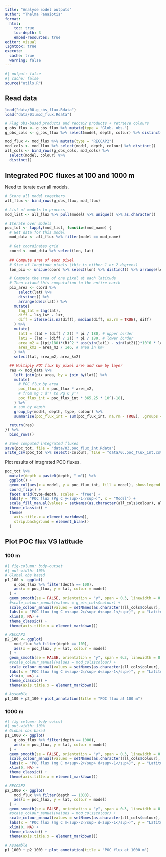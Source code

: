 ```yaml
---
title: "Analyse model outputs"
author: "Thelma Panaïotis"
format:
  html:
    toc: true
    toc-depth: 3
    embed-resources: true
editor: visual
lightbox: true
execute:
  cache: true
  warning: false
---
```


```r
#| output: false
#| cache: false
source("utils.R")
```

## Read data

```r
load("data/00.g_obs_flux.Rdata")
load("data/01.mod_flux.Rdata")

# Flag obs-based products and reccap2 products + retrieve colours
g_obs_flux <- g_obs_flux %>% mutate(type = "Glob. obs.")
g_obs_cols <- g_obs_flux %>% select(model, depth, colour) %>% distinct()

mod_flux <- mod_flux %>% mutate(type = "RECCAP2")
mod_cols <- mod_flux %>% select(model, depth, colour) %>% distinct()
all_cols <- bind_rows(g_obs_cols, mod_cols) %>% 
  select(model, colour) %>% 
  distinct()
```

## Integrated POC  fluxes at 100 and 1000 m

Need to iterate over all models.

```r
# Store all model togethers
all_flux <- bind_rows(g_obs_flux, mod_flux) 

# List of models to process
mod_list <- all_flux %>% pull(model) %>% unique() %>% as.character()

# Iterate over models
poc_tot <- lapply(mod_list, function(mod_name) {
  # Get data for this model
  mod_data <- all_flux %>% filter(model == mod_name)
  
  # Get coordinates grid
  coord <- mod_data %>% select(lon, lat)
  
  ## Compute area of each pixel
  # Size of longitude pixels (this is either 1 or 2 degrees)
  lon_pix <- unique(coord %>% select(lon) %>% distinct() %>% arrange(lon) %>%  pull(lon) %>% diff())
  
  # Compute the area of one pixel at each latitude
  # Then extand this computation to the entire earth
  pix_area <- coord %>% 
      select(lat) %>% 
      distinct() %>% 
      arrange(desc(lat)) %>% 
    mutate(
      lag_lat = lag(lat),
      diff = lag_lat - lat,
      diff = ifelse(is.na(diff), median(diff, na.rm = TRUE), diff)
    ) %>% 
    mutate(
      lat1 = (lat + (diff / 2)) * pi / 180, # upper border
      lat2 = (lat - (diff / 2)) * pi / 180, # lower border
      area_m2 = ((pi/180)*(R)^2 * abs(sin(lat1) - sin(lat2)))*10^6 * lon_pix, # area in m²
      area_km2 = area_m2 / 1e6, # area in km²
    ) %>% 
    select(lat, area_m2, area_km2)
  
  ## Multiply POC flux by pixel area and sum by layer
  res <- mod_data %>% 
    left_join(pix_area, by = join_by(lat)) %>% 
    mutate(
      # POC flux by area
      poc_flux_int = poc_flux * area_m2,
      # from mg C d⁻¹ to Pg C y⁻¹
      poc_flux_int = poc_flux_int * 365.25 * 10^(-18),
    ) %>% 
    # sum by depth
    group_by(model, depth, type, colour) %>% 
    summarise(poc_flux_int = sum(poc_flux_int, na.rm = TRUE), .groups = "drop")

  return(res)
}) %>% 
  bind_rows()

# Save computed integrated fluxes
save(poc_tot, file = "data/03.poc_flux_int.Rdata")
write_csv(poc_tot %>% select(-colour), file = "data/03.poc_flux_int.csv")
```

Plot results of integrated POC fluxes.

```r
poc_tot %>% 
  mutate(depth = paste0(depth, " m")) %>% 
  ggplot() +
  geom_col(aes(x = model, y = poc_flux_int, fill = model), show.legend = FALSE) +
  coord_flip() +
  facet_grid(type~depth, scales = "free") +
  labs(y = "POC flux (Pg C y<sup>-1</sup>)", x = "Model") +
  scale_fill_manual(values = setNames(as.character(all_cols$colour), all_cols$model)) +
  theme_classic() +
  theme(
    axis.title.x = element_markdown(),
    strip.background = element_blank()
  )
```

## Plot POC flux VS latitude

### 100 m

```r
#| fig-column: body-outset
#| out-width: 100%
# Global obs based
p1_100 <- ggplot(
    g_obs_flux %>% filter(depth == 100), 
    aes(x = poc_flux, y = lat, colour = model)
  ) +
  geom_smooth(se = FALSE, orientation = "y", span = 0.3, linewidth = 0.5) +
  #scale_colour_manual(values = g_obs_cols$colour) +
  scale_colour_manual(values = setNames(as.character(all_cols$colour), all_cols$model)) +
  labs(x = "POC flux (mg C m<sup>-2</sup> d<sup>-1</sup>)", y = "Latitude", colour = "Model", title = "Glob. obs.") +
  xlim(0, NA) +
  theme_classic() +
  theme(axis.title.x = element_markdown())

# RECCAP2
p2_100 <- ggplot(
    mod_flux %>% filter(depth == 100), 
    aes(x = poc_flux, y = lat, colour = model)
  ) +
  geom_smooth(se = FALSE, orientation = "y", span = 0.3, linewidth = 0.5) +
  #scale_colour_manual(values = mod_cols$colour) +
  scale_colour_manual(values = setNames(as.character(all_cols$colour), all_cols$model)) +
  labs(x = "POC flux (mg C m<sup>-2</sup> d<sup>-1</sup>)", y = "Latitude", colour = "Model", title = "RECCAP2") +
  xlim(0, NA) +
  theme_classic() +
  theme(axis.title.x = element_markdown())

# Assemble
p1_100 + p2_100 + plot_annotation(title = "POC flux at 100 m")
```

### 1000 m

```r
#| fig-column: body-outset
#| out-width: 100%
# Global obs based
p1_1000 <- ggplot(
    g_obs_flux %>% filter(depth == 1000), 
    aes(x = poc_flux, y = lat, colour = model)
  ) +
  geom_smooth(se = FALSE, orientation = "y", span = 0.3, linewidth = 0.5) +
  scale_colour_manual(values = setNames(as.character(all_cols$colour), all_cols$model)) +
  labs(x = "POC flux (mg C m<sup>-2</sup> d<sup>-1</sup>)", y = "Latitude", colour = "Model", title = "Glob. obs.") +
  xlim(0, NA) +
  theme_classic() +
  theme(axis.title.x = element_markdown())

# RECCAP2
p2_1000 <- ggplot(
    mod_flux %>% filter(depth == 1000), 
    aes(x = poc_flux, y = lat, colour = model)
  ) +
  geom_smooth(se = FALSE, orientation = "y", span = 0.3, linewidth = 0.5) +
  #scale_colour_manual(values = mod_cols$colour) +
  scale_colour_manual(values = setNames(as.character(all_cols$colour), all_cols$model)) +
  labs(x = "POC flux (mg C m<sup>-2</sup> d<sup>-1</sup>)", y = "Latitude", colour = "Model", title = "RECCAP2") +
  xlim(0, NA) +
  theme_classic() +
  theme(axis.title.x = element_markdown())

# Assemble
p1_1000 + p2_1000 + plot_annotation(title = "POC flux at 1000 m")
```
